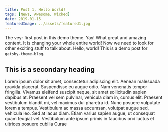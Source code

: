 ```yaml
---
title: Post 1, Hello World!
tags: [News, Awesome, Wicked]
date: 2019-01-15
featuredImage: ../assets/featured1.jpg
---
```


The veyr first post in this demo theme. Yay! What great and amazing content. It is changing your whole entire world! Now we need to look for other exciting stuff to talk about. Hello, world! This is a demo post for `gatsby-theme-blog`.

## This is a secondary heading

Lorem ipsum dolor sit amet, consectetur adipiscing elit. Aenean malesuada gravida placerat. Suspendisse eu augue odio. Nam venenatis tempor fringilla. Vivamus eleifend suscipit neque, sit amet sollicitudin sapien dapibus at. Praesent vel sem pulvinar, vehicula diam in, cursus elit. Praesent vestibulum blandit mi, vel maximus dui pharetra id. Nunc posuere vulputate lorem a tempus. Vestibulum ac massa accumsan, volutpat augue sed, vehicula leo. Sed at lacus diam. Etiam varius sapien augue, ut consequat quam feugiat vel. Vestibulum ante ipsum primis in faucibus orci luctus et ultrices posuere cubilia Curae
